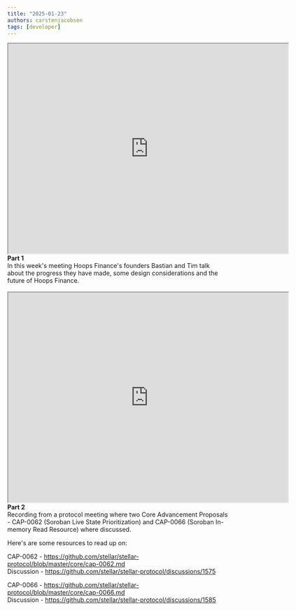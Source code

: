 ```yaml
---
title: "2025-01-23"
authors: carstenjacobsen
tags: [developer]
---
```


<iframe
  src="https://www.youtube.com/embed/51SitOUZySk?si=kp4YlrPo4ziqPTuJ"
  width="640"
  height="480"
  allow="autoplay"
></iframe>
<br />
<b>Part 1</b>
<br />
In this week's meeting Hoops Finance's founders Bastian and Tim talk about the
progress they have made, some design considerations and the future of Hoops
Finance.
<br />
<br />
<iframe
  src="https://www.youtube.com/embed/JDlIL5y5bn8?si=-B_KZGGvgcMJkCD3"
  width="640"
  height="480"
  allow="autoplay"
></iframe>
<br />
<b>Part 2</b>
<br />
Recording from a protocol meeting where two Core Advancement Proposals -
CAP-0062 (Soroban Live State Prioritization) and CAP-0066 (Soroban In-memory
Read Resource) where discussed.

Here's are some resources to read up on:

CAP-0062 - https://github.com/stellar/stellar-protocol/blob/master/core/cap-0062.md<br /> Discussion - https://github.com/stellar/stellar-protocol/discussions/1575

CAP-0066 - https://github.com/stellar/stellar-protocol/blob/master/core/cap-0066.md<br /> Discussion - https://github.com/stellar/stellar-protocol/discussions/1585
